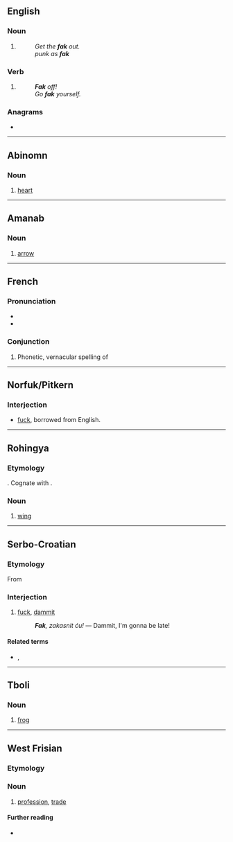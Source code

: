 {{also|fák|FÁK|fåk|Fäk}}
==English==

===Noun===
{{en-noun|-}}

# {{lb|en|nonstandard}} {{alternative form of|en|fuck}}
#: ''Get the '''fak''' out.''
#: ''punk as '''fak'''''

===Verb===
{{head|en|verb}}

# {{lb|en|nonstandard}} {{alternative form of|en|fuck}}
#: '''''Fak''' off!''
#: ''Go '''fak''' yourself.''

===Anagrams===
* {{anagrams|en|a=afk|AFK|FKA|afk|f.k.a.|f/k/a|fka|kaf}}

----

==Abinomn==

===Noun===
{{head|bsa|noun}}

# {{lb|bsa|anatomy}} [[heart]]

----

==Amanab==

===Noun===
{{head|amn|noun}}

# [[arrow]]

----

==French==

===Pronunciation===
* {{fr-IPA}}
* {{audio|fr|LL-Q150 (fra)-DenisdeShawi-fak.wav|Audio (CAN)}}

===Conjunction===
{{head|fr|conjunction}}

# {{lb|fr|Quebec|informal}} Phonetic, vernacular spelling of '''{{l|fr|fait que}}'''

----


==Norfuk/Pitkern==

===Interjection===
*{{lb|pih|vulgar}} [[fuck]], borrowed from English.


----

==Rohingya==

===Etymology===
{{inh+|rhg|sa|पक्ष|t=wing, feather}}. Cognate with {{cog|as|পাখি}}.

===Noun===
{{head|rhg|noun}}

# [[wing]]

----

==Serbo-Croatian==

===Etymology===
From {{der|sh|en|fuck}}

===Interjection===
{{sh-interjection}}

# {{lb|sh|colloquial}} [[fuck]], [[dammit]]
#: '''''Fak''', zakasnit ću!'' — Dammit, I'm gonna be late!

====Related terms====
* {{l|sh|sranje}}, {{l|sh|šit}}

----

==Tboli==

===Noun===
{{head|tbl|noun}}

# [[frog]]

----

==West Frisian==

===Etymology===
{{rfe|fy}}

===Noun===
{{fy-noun|n|fakken|fakje}}

# [[profession]], [[trade]]

====Further reading====
* {{R:WFT|20836}}
